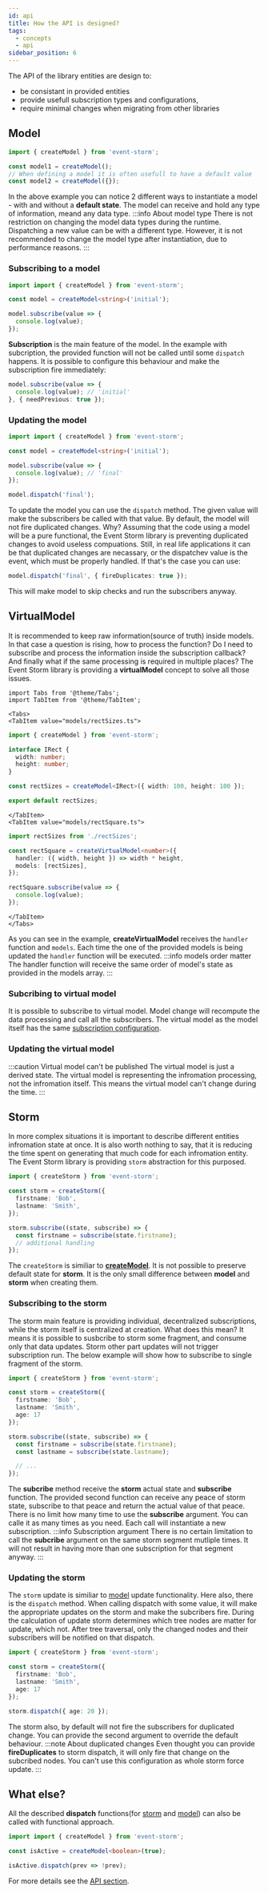 ```yaml
---
id: api
title: How the API is designed?
tags:
  - concepts
  - api
sidebar_position: 6
---
```


The API of the library entities are design to:
- be consistant in provided entities
- provide usefull subscription types and configurations, 
- require minimal changes when migrating from other libraries

## Model

```typescript
import { createModel } from 'event-storm';

const model1 = createModel();
// When defining a model it is often usefull to have a default value
const model2 = createModel({});
```

In the above example you can notice 2 different ways to instantiate a model - with and without a **default state**. The model can receive and hold any type of information, meand any data type.
:::info About model type
There is not restriction on changing the model data types during the runtime. Dispatching a new value can be with a different type. However, it is not recommended to change the model type after instantiation, due to performance reasons.
:::

### Subscribing to a model

```typescript
import import { createModel } from 'event-storm';

const model = createModel<string>('initial');

model.subscribe(value => {
  console.log(value);
});
```

**Subscription** is the main feature of the model. In the example with subcription, the provided function will not be called until some `dispatch` happens. It is possible to configure this behaviour and make the subscription fire immediately:
```typescript
model.subscribe(value => {
  console.log(value); // 'initial'
}, { needPrevious: true });
```

### Updating the model

```typescript
import import { createModel } from 'event-storm';

const model = createModel<string>('initial');

model.subscribe(value => {
  console.log(value); // 'final'
});

model.dispatch('final');
```

To update the model you can use the `dispatch` method. The given value will make the subscribers be called with that value. By default, the model will not fire duplicated changes. Why? Assuming that the code using a model will be a pure functional, the Event Storm library is preventing duplicated changes to avoid useless compuations. Still, in real life applications it can be that duplicated changes are necassary, or the dispatchev value is the event, which must be properly handled. If that's the case you can use:
```typescript
model.dispatch('final', { fireDuplicates: true });
```
This will make model to skip checks and run the subscribers anyway.

## VirtualModel

It is recommended to keep raw information(source of truth) inside models. In that case a question is rising, how to process the function? Do I need to subscribe and process the information inside the subscription callback? And finally what if the same processing is required in multiple places?
The Event Storm library is providing a **virtualModel** concept to solve all those issues.
```mdx-code-block
import Tabs from '@theme/Tabs';
import TabItem from '@theme/TabItem';

<Tabs>
<TabItem value="models/rectSizes.ts">
```

```typescript
import { createModel } from 'event-storm';

interface IRect {
  width: number;
  height: number;
}

const rectSizes = createModel<IRect>({ width: 100, height: 100 });

export default rectSizes;
```

```mdx-code-block
</TabItem>
<TabItem value="models/rectSquare.ts">
```

```typescript
import rectSizes from './rectSizes';

const rectSquare = createVirtualModel<number>({
  handler: ({ width, height }) => width * height,
  models: [rectSizes],
});

rectSquare.subscribe(value => {
  console.log(value);
});
```

```mdx-code-block
</TabItem>
</Tabs>
```

As you can see in the example, **createVirtualModel** receives the `handler` function and `models`. Each time the one of the provided models is being updated the `handler` function will be executed.
:::info models order matter
The handler function will receive the same order of model's state as provided in the models array.
:::

### Subcribing to virtual model

It is possible to subscribe to virtual model. Model change will recompute the data processing and call all the subscribers. The virtual model as the model itself has the same [subscription configuration](#subscribing-to-a-model).

### Updating the virtual model
:::caution Virtual model can't be published
The virtual model is just a derived state. The virtual model is representing the infromation processing, not the infromation itself. This means the virtual model can't change during the time.
:::

## Storm
In more complex situations it is important to describe different entities infromation state at once. It is also worth nothing to say, that it is reducing the time spent on generating that much code for each infromation entity. The Event Storm library is providing `storm` abstraction for this purposed.

```typescript
import { createStorm } from 'event-storm';

const storm = createStorm({
  firstname: 'Bob',
  lastname: 'Smith',
});

storm.subscribe((state, subscribe) => {
  const firstname = subscribe(state.firstname);
  // additional handling
});
```

The `createStorm` is similiar to **[createModel](#model)**. It is not possible to preserve default state for **storm**. It is the only small difference between **model** and **storm** when creating them.

### Subscribing to the storm

The storm main feature is providing individual, decentralized subscriptions, while the storm itself is centralized at creation. What does this mean? It means it is possible to susbcribe to storm some fragment, and consume only that data updates. Storm other part updates will not trigger subscription run. The below example will show how to subscribe to single fragment of the storm.
```typescript
import { createStorm } from 'event-storm';

const storm = createStorm({
  firstname: 'Bob',
  lastname: 'Smith',
  age: 17
});

storm.subscribe((state, subscribe) => {
  const firstname = subscribe(state.firstname);
  const lastname = subscribe(state.lastname);

  // ...
});
```

The **subcribe** method receive the **storm** actual state and **subscribe** function. The provided second function can receive any peace of storm state, subscribe to that peace and return the actual value of that peace. There is no limit how many time to use the **subscribe** argument. You can calle it as many times as you need. Each call will instantiate a new subscription.
:::info Subscription argument
There is no certain limitation to call the **subcribe** argument on the same storm segment mutliple times. It will not result in having more than one subscription for that segment anyway.
:::

### Updating the storm
The `storm` update is similiar to [model](#model) update functionality. Here also, there is the `dispatch` method. When calling dispatch with some value, it will make the appropriate updates on the storm and make the subcribers fire. During the calculation of update storm determines which tree nodes are matter for update, which not. After tree traversal, only the changed nodes and their subscribers will be notified on that dispatch.
```typescript
import { createStorm } from 'event-storm';

const storm = createStorm({
  firstname: 'Bob',
  lastname: 'Smith',
  age: 17
});

storm.dispatch({ age: 20 });
```
The storm also, by default will not fire the subscribers for duplicated change. You can provide the second argument to override the default behaviour.
:::note About duplicated changes
Even thought you can provide **fireDuplicates** to storm dispatch, it will only fire that change on the subcribed nodes. You can't use this configuration as whole storm force update.
:::

## What else?

All the described **dispatch** functions(for [storm](#updating-the-storm) and [model](#updating-the-model)) can also be called with functional approach.
```typescript
import import { createModel } from 'event-storm';

const isActive = createModel<boolean>(true);

isActive.dispatch(prev => !prev);
```

For more details see the [API section](/docs/api-reference/overview).
